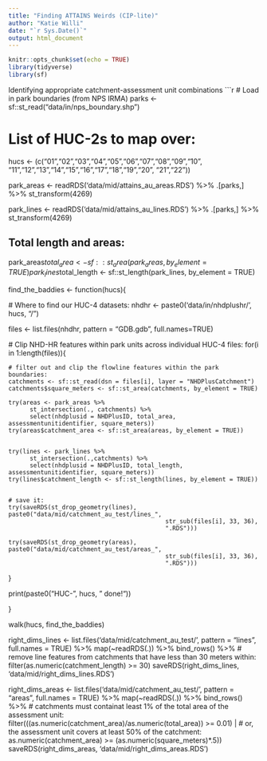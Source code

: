 ```yaml
---
title: "Finding ATTAINS Weirds (CIP-lite)"
author: "Katie Willi"
date: "`r Sys.Date()`"
output: html_document
---
```


```r
knitr::opts_chunk$set(echo = TRUE)
library(tidyverse)
library(sf)
```

Identifying appropriate catchment-assessment unit combinations
```r
# Load in park boundaries (from NPS IRMA)
parks <- sf::st_read("data/in/nps_boundary.shp")

# List of HUC-2s to map over:
hucs <- (c("01","02","03","04","05","06","07","08","09","10",
           "11","12","13","14","15","16","17","18","19","20",
           "21","22"))

park_areas <- readRDS('data/mid/attains_au_areas.RDS') %>%
  .[parks,] %>%
  st_transform(4269) 

park_lines <- readRDS('data/mid/attains_au_lines.RDS') %>%
  .[parks,] %>%
  st_transform(4269)

## Total length and areas:
park_areas$total_area <- sf::st_area(park_areas, by_element = TRUE)
park_lines$total_length <- sf::st_length(park_lines, by_element = TRUE)

find_the_baddies <- function(hucs){
  
  # Where to find our HUC-4 datasets:
  nhdhr <- paste0('data/in/nhdplushr/', hucs, "/")
  
  files <- list.files(nhdhr, pattern = "GDB.gdb", full.names=TRUE)
  
  # Clip NHD-HR features within park units across individual HUC-4 files:
  for(i in 1:length(files)){
    
    # filter out and clip the flowline features within the park boundaries:
    catchments <- sf::st_read(dsn = files[i], layer = "NHDPlusCatchment")
    catchments$square_meters <- sf::st_area(catchments, by_element = TRUE)
    
    try(areas <- park_areas %>%
          st_intersection(., catchments) %>%
          select(nhdplusid = NHDPlusID, total_area, assessmentunitidentifier, square_meters))
    try(areas$catchment_area <- sf::st_area(areas, by_element = TRUE))
    
    
    try(lines <- park_lines %>%
          st_intersection(.,catchments) %>%
          select(nhdplusid = NHDPlusID, total_length, assessmentunitidentifier, square_meters))
    try(lines$catchment_length <- sf::st_length(lines, by_element = TRUE))
    
    
    # save it:
    try(saveRDS(st_drop_geometry(lines), paste0("data/mid/catchment_au_test/lines_",
                                                str_sub(files[i], 33, 36), 
                                                ".RDS")))
    
    try(saveRDS(st_drop_geometry(areas), paste0("data/mid/catchment_au_test/areas_",
                                                str_sub(files[i], 33, 36), 
                                                ".RDS")))
  }
  
  print(paste0("HUC-", hucs, " done!"))
  
}

walk(hucs, find_the_baddies)

right_dims_lines <- list.files('data/mid/catchment_au_test/', pattern = "lines", full.names = TRUE) %>%
  map(~readRDS(.)) %>%
  bind_rows() %>%
  # remove line features from catchments that have less than 30 meters within:
  filter(as.numeric(catchment_length) >= 30) 
saveRDS(right_dims_lines, 'data/mid/right_dims_lines.RDS')



right_dims_areas <- list.files('data/mid/catchment_au_test/', pattern = "areas", full.names = TRUE) %>%
  map(~readRDS(.)) %>%
  bind_rows() %>%
           # catchments must containat least 1% of the total area of the assessment unit:
  filter(((as.numeric(catchment_area)/as.numeric(total_area)) >= 0.01) | 
           # or, the assessment unit covers at least 50% of the catchment:
           as.numeric(catchment_area) >= (as.numeric(square_meters)*.5))
saveRDS(right_dims_areas, 'data/mid/right_dims_areas.RDS')
